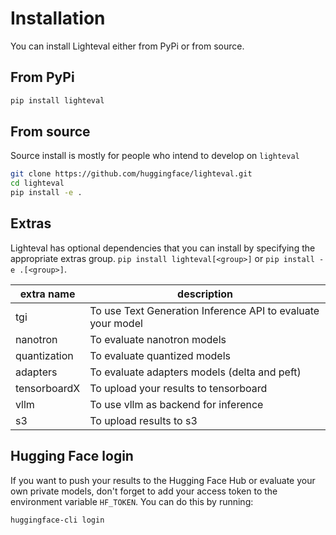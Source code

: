 # Installation

You can install Lighteval either from PyPi or from source.

## From PyPi

```bash
pip install lighteval
```

## From source
Source install is mostly for people who intend to develop on `lighteval`

```bash
git clone https://github.com/huggingface/lighteval.git
cd lighteval
pip install -e .
```

## Extras

Lighteval has optional dependencies that you can install by specifying the
appropriate extras group.
`pip install lighteval[<group>]` or `pip install -e .[<group>]`.

| extra name   | description                                                               |
|--------------|---------------------------------------------------------------------------|
| tgi          | To use Text Generation Inference API to evaluate your model               |
| nanotron     | To evaluate nanotron models                                               |
| quantization | To evaluate quantized models                                              |
| adapters     | To evaluate adapters models (delta and peft)                              |
| tensorboardX | To upload your results to tensorboard                                     |
| vllm         | To use vllm as backend for inference                                      |
| s3           | To upload results to s3                                                   |


## Hugging Face login

If you want to push your results to the Hugging Face Hub or evaluate your own
private models, don't forget to add your access token to the environment
variable `HF_TOKEN`. You can do this by running:

```bash
huggingface-cli login
```
